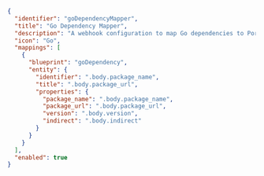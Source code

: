 ```json showLineNumbers
{
  "identifier": "goDependencyMapper",
  "title": "Go Dependency Mapper",
  "description": "A webhook configuration to map Go dependencies to Port",
  "icon": "Go",
  "mappings": [
    {
      "blueprint": "goDependency",
      "entity": {
        "identifier": ".body.package_name",
        "title": ".body.package_url",
        "properties": {
          "package_name": ".body.package_name",
          "package_url": ".body.package_url",
          "version": ".body.version",
          "indirect": ".body.indirect"
        }
      }
    }
  ],
  "enabled": true
}


```